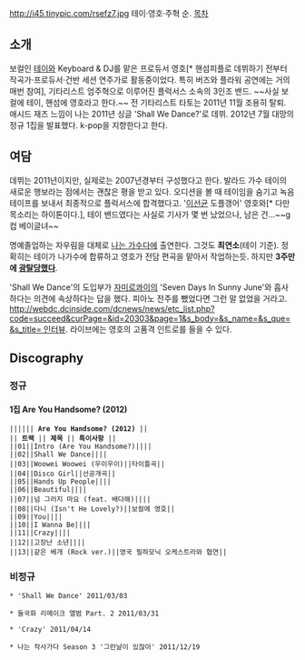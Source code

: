 http://i45.tinypic.com/rsefz7.jpg
테이·영호·주혁 순.
[[목차]]

== 소개 ==
보컬인 [[테이]]와 Keyboard & DJ를 맡은 프로듀서 영호[* 핸섬피플로 데뷔하기 전부터 작곡가·프로듀서·건반 세션 연주가로 활동중이었다. 특히 버즈와 플라워 공연에는 거의 매번 참여], 기타리스트 엄주혁으로 이루어진 플럭서스 소속의 3인조 밴드.  ~~사실 보컬에 테이, 핸섬에 영호라고 한다.~~ 전 기타리스트 타토는 2011년 11월 조용히 탈퇴. 애시드 재즈 느낌이 나는 2011년 싱글 'Shall We Dance?'로 데뷔. 2012년 7월 대망의 정규 1집을 발표했다. k-pop을 지향한다고 한다. 

== 여담 ==
데뷔는 2011년이지만, 실제로는 2007년경부터 구성했다고 한다. 발라드 가수 테이의 새로운 행보라는 점에서는 괜찮은 평을 받고 있다. 오디션을 볼 때 테이임을 숨기고 녹음 테이프를 보내서 최종적으로 플럭서스에 합격했다고. '[[이선균]] 도플갱어' 영호와[* 다만 목소리는 하이톤이다.], 테이 밴드였다는 사실로 기사가 몇 번 났었으나, 남은 건…~~g컵 베이글녀~~

명예졸업하는 자우림을 대체로 [[나는 가수다]]에 출연한다. 그것도 '''최연소'''(테이 기준). 정확히는 테이가 나가수에 합류하고 영호가 전담 편곡을 맡아서 작업하는듯. 하지만 '''3주만에 [[광탈]]당했다'''.

'Shall We Dance'의 도입부가 [[자미로콰이]]의 'Seven Days In Sunny June'와 흡사하다는 의견에 속상하다는 답을 했다. 피아노 전주를 뺐었다면 그런 말 없었을 거라고. [[http://webdc.dcinside.com/dcnews/news/etc_list.php?code=succeed&curPage=&id=20303&page=1&s_body=&s_name=&s_que=&s_title= 인터뷰]]. 라이브에는 영호의 고품격 인트로를 들을 수 있다.

== Discography ==

=== 정규 ===
==== 1집 Are You Handsome? (2012) ==== 
 |||||| '''Are You Handsome? (2012)''' || 
 || '''트랙''' || '''제목''' || '''특이사항''' ||
 ||01||Intro (Are You Handsome?)||||
 ||02||Shall We Dance||||
 ||03||Woowei Woowei (우이우이)||타이틀곡||
 ||04||Disco Girl||선공개곡||
 ||05||Hands Up People||||
 ||06||Beautiful||||
 ||07||넘 그러지 마요 (feat. 배다해)||||
 ||08||다니 (Isn't He Lovely?)||보컬에 영호||
 ||09||You||||
 ||10||I Wanna Be||||
 ||11||Crazy||||
 ||12||고장난 소년||||
 ||13||같은 베개 (Rock ver.)||영국 필하모닉 오케스트라와 협연||

=== 비정규 ===
 * 'Shall We Dance' 2011/03/03

 * 들국화 리메이크 앨범 Part. 2 2011/03/31

 * 'Crazy' 2011/04/14

 * 나는 작사가다 Season 3 '그런날이 있잖아' 2011/12/19


